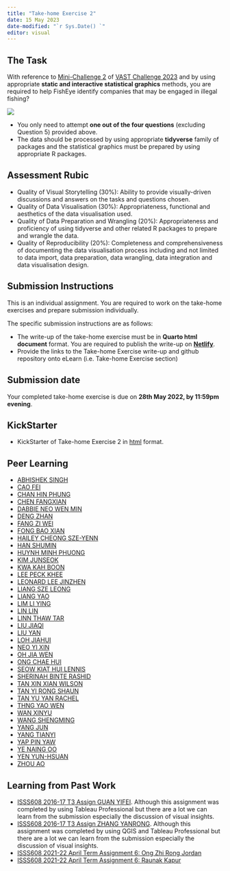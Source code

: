 ```yaml
---
title: "Take-home Exercise 2"
date: 15 May 2023
date-modified: "`r Sys.Date() `"
editor: visual
---
```


## The Task

With reference to [Mini-Challenge 2](https://vast-challenge.github.io/2023/MC2.html) of [VAST Challenge 2023](https://vast-challenge.github.io/2023/index.html) and by using appropriate **static and interactive statistical graphics** methods, you are required to help FishEye identify companies that may be engaged in illegal fishing?

![](img/mc2.jpg)

::: callout-important
-   You only need to attempt **one out of the four questions** (excluding Question 5) provided above.
-   The data should be processed by using appropriate **tidyverse** family of packages and the statistical graphics must be prepared by using appropriate R packages.
:::

## Assessment Rubic

-   Quality of Visual Storytelling (30%): Ability to provide visually-driven discussions and answers on the tasks and questions chosen.
-   Quality of Data Visualisation (30%): Appropriateness, functional and aesthetics of the data visualisation used.
-   Quality of Data Preparation and Wrangling (20%): Appropriateness and proficiency of using tidyverse and other related R packages to prepare and wrangle the data.
-   Quality of Reproducibility (20%): Completeness and comprehensiveness of documenting the data visualisation process including and not limited to data import, data preparation, data wrangling, data integration and data visualisation design.

## Submission Instructions

This is an individual assignment. You are required to work on the take-home exercises and prepare submission individually.

::: callout-important
The specific submission instructions are as follows:

-   The write-up of the take-home exercise must be in **Quarto html document** format. You are required to publish the write-up on [**Netlify**](https://www.netlify.com/).
-   Provide the links to the Take-home Exercise write-up and github repository onto eLearn (i.e. Take-home Exercise section)
:::

## Submission date

Your completed take-home exercise is due on **28th May 2022, by 11:59pm evening**.

## KickStarter

-   KickStarter of Take-home Exercise 2 in [html](TH_EX02/MC2-Kick-starter1.html) format.

## Peer Learning

-   [ABHISHEK SINGH](https://abhisheksinghvaa.netlify.app/takehome%20exercise/takehome%20ex%202/takehome2)
-   [CAO FEI](https://isss608-vaa.netlify.app/Take-home_Ex/Take-home_Ex02/Take-home_Ex02.html)
-   [CHAN HIN PHUNG](https://clinquant-toffee-2ed3a1.netlify.app/take-home_ex/take-home_ex02/takehome02)
-   [CHEN FANGXIAN](https://isss608-chenfx.netlify.app/take-home_ex/take-home_ex02/take-home_ex02)
-   [DABBIE NEO WEN MIN](https://isss608-dabbieneo-ay2022-23.netlify.app/take-home_ex/take-home_ex02/take-home_ex02)
-   [DENG ZHAN](https://isss608-christina.netlify.app/take-home_ex/take-home_ex02/take-home_ex2)
-   [FANG ZI WEI](https://isss608-ay2023apr-zwfang.netlify.app/take-home_ex/take-home_ex02/take-home_ex02)
-   [FONG BAO XIAN](https://fongbx-isss608-visual-analytics.netlify.app/take-home%20ex/take-home_ex02/take-home_ex02)
-   [HAILEY CHEONG SZE-YENN](https://isss608-ay2023-haileycsy.netlify.app/take-home_ex/take-home_ex02/take-home_ex02)
-   [HAN SHUMIN](https://master--isss608vaa-shuminhan.netlify.app/take-home_exercise/take-home_ex2/take-home_ex2r)
-   [HUYNH MINH PHUONG](https://mphuynh-vaa.netlify.app/take-home_ex/take-home_ex02/take-home_ex02)
-   [KIM JUNSEOK](https://isss608-js.netlify.app/take-home_ex/take-home_ex02/take-home_ex02)
-   [KWA KAH BOON](https://cosmic-boon.netlify.app/take-home_ex/take-home_ex02/take-home_ex2)
-   [LEE PECK KHEE](https://isss608-ay2022-23t2-leepeckkhee.netlify.app/take-home_ex/take-home_ex02/take-home_ex02)
-   [LEONARD LEE JINZHEN](https://isss608-ay2022-23-ll.netlify.app/take-home_ex/take-home_ex02/take-home_ex02)
-   [LIANG SZE LEONG](https://isss608-ay2022-23t3.netlify.app/take-home_ex/take-home_ex02/take-home_ex02)
-   [LIANG YAO](https://isss608-vaa-liangyao.netlify.app/take-home_ex/take-home_ex02/take-home_ex02)
-   [LIM LI YING](https://visualanalyticsbyly.netlify.app/take-home_ex/take-home_ex02/take-home_ex02)
-   [LIN LIN](https://isss608-wendylinlin-2023.netlify.app/takehomeex/takehomeex2/takehomeex2)
-   [LINN THAW TAR](https://linnthawtar-visualanalytics.netlify.app/take_home_exercise/take_home_ex_02_1/take_home_ex02_1)
-   [LIU JIAQI](https://isss608-vaa-liujiaqi.netlify.app/take_home_ex/take-home_ex02/take_home_ex02)
-   [LIU YAN](https://isss608-ay2022-23t3liuyan.netlify.app/take-home%20exercise/take-home%20exercise%202/take-home_ex02)
-   [LOH JIAHUI](https://isss608-lohjiahui.netlify.app/take-home_exercises/take-home_ex02/take-home_ex02_v2)
-   [NEO YI XIN](https://isss608-neoyixin.netlify.app/take-home_ex/take-home_ex02/take-home_ex02)
-   [OH JIA WEN](https://isss608-ohjiawen.netlify.app/take-home_ex/take_home_ex02/take-home_ex02)
-   [ONG CHAE HUI](https://smu-isss608-vaa.netlify.app/take-home_ex/take-home_ex02/take-home_ex02)
-   [SEOW KIAT HUI LENNIS](https://isss608-lennis-apr2023.netlify.app/take-home_ex/take-home_ex02/take-home_ex02)
-   [SHERINAH BINTE RASHID](https://isss608-sherinahr.netlify.app/take-home_ex/take-home_ex02/take-home_ex02)
-   [TAN XIN XIAN WILSON](https://isss608-vaa-wxxtan.netlify.app/take-home_ex/take-home_ex_02.html)
-   [TAN YI RONG SHAUN](https://isss608-ay2022-23t3-shauntanyr.netlify.app/take-home_ex/take-home_ex02/take-home_ex02)
-   [TAN YU YAN RACHEL](https://rachelvaasitetemp.netlify.app/take-home-exercise/take-home-exercise_02/take_home_exercise_02)
-   [THNG YAO WEN](https://thngyaowen-iss608.netlify.app/take-home_ex/take-home_ex02/take-home_ex02_2)
-   [WAN XINYU](https://isss608-ay2022-23-xinyu.netlify.app/take-home_ex/take-home_ex02/take-home_ex02)
-   [WANG SHENGMING](https://isss608-vaa-smlurker.netlify.app/take-home_ex/take-home_ex02/take-home_ex02)
-   [YANG JUN](https://isss608-junyang2022smu.netlify.app/take_home_ex/take_home_ex_02/take_home_ex_02.html)
-   [YANG TIANYI](https://isss608-yangtianyi.netlify.app/take-home_ex/take-home_ex02/take-home_ex02)
-   [YAP PIN YAW](https://isss608-ay2023-24t3-april.netlify.app/take_home_ex/take-home_ex02/take-home_ex02)
-   [YE NAING OO](https://isss608ay202223aprnoye09.netlify.app/take-home-exercise_2)
-   [YEN YUN-HSUAN](https://visual-analysis-2023-yenyunhsuan.netlify.app/take-home_ex/take-home_ex02/take-home_ex02)
-   [ZHOU AO](https://isss608-fy2022-23-apr.netlify.app/take-home_ex/take-home_ex02/take-home_ex02)

## Learning from Past Work

-   [ISSS608 2016-17 T3 Assign GUAN YIFEI](https://wiki.smu.edu.sg/1617t3isss608g1/ISSS608_2016-17_T3_Assign_GUAN_YIFEI). Although this assignment was completed by using Tableau Professional but there are a lot we can learn from the submission especially the discussion of visual insights.
-   [ISSS608 2016-17 T3 Assign ZHANG YANRONG](https://wiki.smu.edu.sg/1617t3isss608g1/ISSS608_2016-17_T3_Assign_ZHANG_YANRONG). Although this assignment was completed by using QGIS and Tableau Professional but there are a lot we can learn from the submission especially the discussion of visual insights.
-   [ISSS608 2021-22 April Term Assignment 6: Ong Zhi Rong Jordan](https://isss608-jordan-va.netlify.app/th_ex6/th_ex6.html)
-   [ISSS608 2021-22 April Term Assignment 6: Raunak Kapur](https://isss608-raunakkapur.netlify.app/th_ex/the6)
